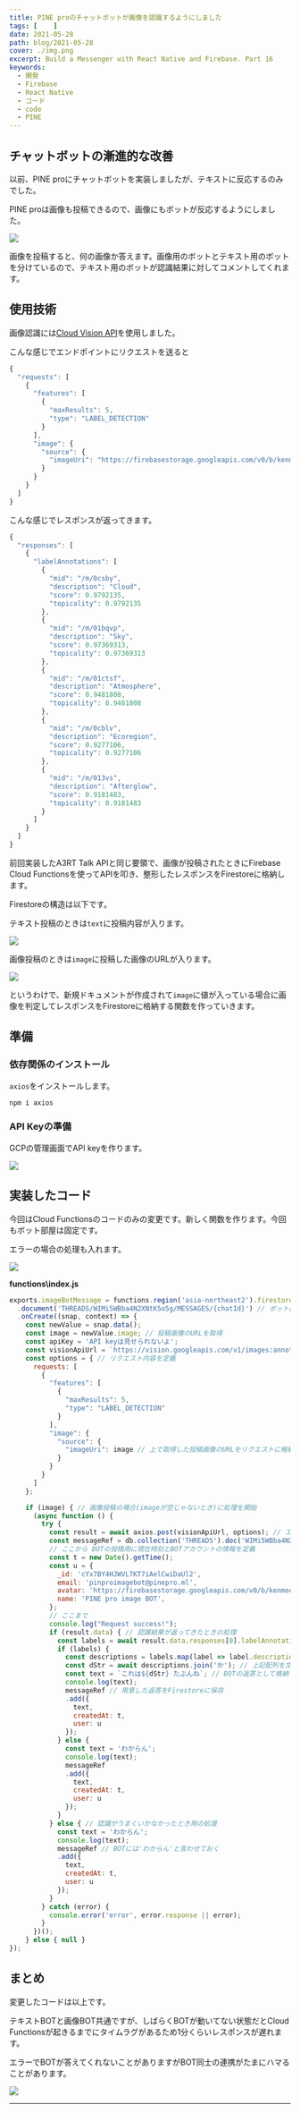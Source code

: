 ```yaml
---
title: PINE proのチャットボットが画像を認識するようにしました
tags: [    ]
date: 2021-05-28
path: blog/2021-05-28
cover: ./img.png
excerpt: Build a Messenger with React Native and Firebase. Part 16
keywords:
  - 開発
  - Firebase
  - React Native
  - コード
  - code
  - PINE
---
```


## チャットボットの漸進的な改善

<Link to="/blog/2021-05-25">以前</Link>、PINE proにチャットボットを実装しましたが、テキストに反応するのみでした。

PINE proは画像も投稿できるので、画像にもボットが反応するようにしました。

![](./img1.jpg)

画像を投稿すると、何の画像か答えます。画像用のボットとテキスト用のボットを分けているので、テキスト用のボットが認識結果に対してコメントしてくれます。

## 使用技術

画像認識には[Cloud Vision API](https://cloud.google.com/vision/docs/labels?hl=ja#vision_label_detection-nodejs)を使用しました。

こんな感じでエンドポイントにリクエストを送ると

```javascript
{
  "requests": [
    {
      "features": [
        {
          "maxResults": 5,
          "type": "LABEL_DETECTION"
        }
      ],
      "image": {
        "source": {
          "imageUri": "https://firebasestorage.googleapis.com/v0/b/kenmochat.appspot.com/o/images%2FXDKfXDJXzPYizpVKes4Lnfn9dJC31622007202202?alt=media&token=e72f5c37-3c2c-40f6-988f-cfd4952a0e8f"
        }
      }
    }
  ]
}
```

こんな感じでレスポンスが返ってきます。

```javascript
{
  "responses": [
    {
      "labelAnnotations": [
        {
          "mid": "/m/0csby",
          "description": "Cloud",
          "score": 0.9792135,
          "topicality": 0.9792135
        },
        {
          "mid": "/m/01bqvp",
          "description": "Sky",
          "score": 0.97369313,
          "topicality": 0.97369313
        },
        {
          "mid": "/m/01ctsf",
          "description": "Atmosphere",
          "score": 0.9481808,
          "topicality": 0.9481808
        },
        {
          "mid": "/m/0cblv",
          "description": "Ecoregion",
          "score": 0.9277106,
          "topicality": 0.9277106
        },
        {
          "mid": "/m/013vs",
          "description": "Afterglow",
          "score": 0.9181483,
          "topicality": 0.9181483
        }
      ]
    }
  ]
}
```

前回実装したA3RT Talk APIと同じ要領で、画像が投稿されたときにFirebase Cloud Functionsを使ってAPIを叩き、整形したレスポンスをFirestoreに格納します。

Firestoreの構造は以下です。

テキスト投稿のときは`text`に投稿内容が入ります。

![](./img3.png)

画像投稿のときは`image`に投稿した画像のURLが入ります。

![](./img4.png)

というわけで、新規ドキュメントが作成されて`image`に値が入っている場合に画像を判定してレスポンスをFirestoreに格納する関数を作っていきます。

## 準備

### 依存関係のインストール

`axios`をインストールします。

```shell
npm i axios
```

### API Keyの準備

GCPの管理画面でAPI keyを作ります。

![](./img2.png)

## 実装したコード

今回はCloud Functionsのコードのみの変更です。新しく関数を作ります。今回もボット部屋は固定です。

エラーの場合の処理も入れます。

![](./img6.jpg)

**functions\index.js**

```javascript
exports.imageBotMessage = functions.region('asia-northeast2').firestore
  .document('THREADS/WIMi5WBba4N2XNtK5o5g/MESSAGES/{chatId}') // ボット部屋に新規ドキュメントが作成されたことを監視してトリガーにする
  .onCreate((snap, context) => {
    const newValue = snap.data();
    const image = newValue.image; // 投稿画像のURLを取得
    const apiKey = 'API keyは見せられないよ';
    const visionApiUrl = `https://vision.googleapis.com/v1/images:annotate?key=${apiKey}`; // API keyと合体させてエンドポイントのURLを定義
    const options = { // リクエスト内容を定義
      requests: [
        {
          "features": [
            {
              "maxResults": 5,
              "type": "LABEL_DETECTION"
            }
          ],
          "image": {
            "source": {
              "imageUri": image // 上で取得した投稿画像のURLをリクエストに格納
            }
          }
        }
      ]        
    };

    if (image) { // 画像投稿の場合(imageが空じゃないとき)に処理を開始
      (async function () {
        try {
          const result = await axios.post(visionApiUrl, options); // エンドポイントにリクエストを送信
          const messageRef = db.collection('THREADS').doc('WIMi5WBba4N2XNtK5o5g').collection('MESSAGES'); // レスポンスを格納する用にFirestoreの場所を定義
          // ここから BOTの投稿用に現在時刻とBOTアカウントの情報を定義
          const t = new Date().getTime(); 
          const u = {
            _id: 'cYx7BY4HJWVL7KT7iAelCwiDaUl2',
            email: 'pinproimagebot@pinepro.ml',
            avatar: 'https://firebasestorage.googleapis.com/v0/b/kenmochat.appspot.com/o/avatar%2FcYx7BY4HJWVL7KT7iAelCwiDaUl21622003719314?alt=media&token=c4f520cb-4591-4670-b17d-9c96caaab08c',
            name: 'PINE pro image BOT',
          };
          // ここまで
          console.log("Request success!");
          if (result.data) { // 認識結果が返ってきたときの処理
            const labels = await result.data.responses[0].labelAnnotations;
            if (labels) {
              const descriptions = labels.map(label => label.description); // descriptionだけ配列に格納(scoreやtopicalityはとりあえずいらない)
              const dStr = await descriptions.join('か'); // 上記配列を文字列に変換。羅列だと寂しいので 'か' でつなげる
              const text = `これは${dStr} たぶんね`; // BOTの返答として格納する文字列を作成
              console.log(text);
              messageRef // 用意した返答をFirestoreに保存
              .add({
                text,
                createdAt: t,
                user: u
              });
            } else {
              const text = 'わからん';
              console.log(text);
              messageRef
              .add({
                text,
                createdAt: t,
                user: u
              });
            }
          } else { // 認識がうまくいかなかったとき用の処理
            const text = 'わからん';
            console.log(text);
            messageRef // BOTには'わからん'と言わせておく
            .add({
              text,
              createdAt: t,
              user: u
            });
          }
        } catch (error) {
          console.error('error', error.response || error);
        }
      })();
    } else { null }
});
```

## まとめ

変更したコードは以上です。

テキストBOTと画像BOT共通ですが、しばらくBOTが動いてない状態だとCloud Functionsが起きるまでにタイムラグがあるため1分くらいレスポンスが遅れます。

エラーでBOTが答えてくれないことがありますがBOT同士の連携がたまにハマることがあります。

![](./img5.jpg)

---